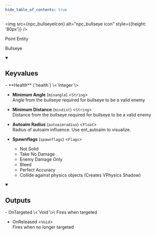 ```yaml
---
hide_table_of_contents: true
---
```



<img src={npc_bullseyeIcon} alt="npc_bullseye icon" style={{height: '80px'}} />

Point Entity

Bullseye

<details open>
<summary><h2>Keyvalues</h2></summary>
- **Health** (`health`) \<`Integer`\>

- **Minimum Angle** (`minangle`) \<`String`\>\
Angle from the bullseye required for bullseye to be a valid enemy

- **Minimum Distance** (`mindist`) \<`String`\>\
Distance from the bullseye required for bullseye to be a valid enemy

- **Autoaim Radius** (`autoaimradius`) \<`Float`\>\
Radius of autoaim influence. Use ent_autoaim  to visualize.

- **Spawnflags** (`spawnflags`) \<`Flags`\>
  - Not Solid 
  - Take No Damage 
  - Enemy Damage Only 
  - Bleed 
  - Perfect Accuracy 
  - Collide against physics objects (Creates VPhysics Shadow) 



 </details>

<details open>
<summary><h2>Outputs</h2></summary>
- OnTargeted \<`Void`\>\
Fires when targeted

- OnReleased \<`Void`\>\
Fires when no longer targeted


 </details>